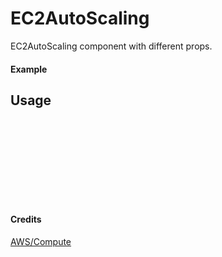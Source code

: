 
<Meta of={EC2AutoScaling} title="AWS/Compute/EC2AutoScaling" />

# EC2AutoScaling

EC2AutoScaling component with different props.

#### Example

<Canvas of={EC2AutoScaling.Primary} />

## Usage

```ts
import { EC2AutoScaling } from "yadl-ui";

const Example = () => {
  return (
      <EC2AutoScaling />
  );
};

export default Example;
```

#### Credits
[AWS/Compute](https://aws-icons.com/)
